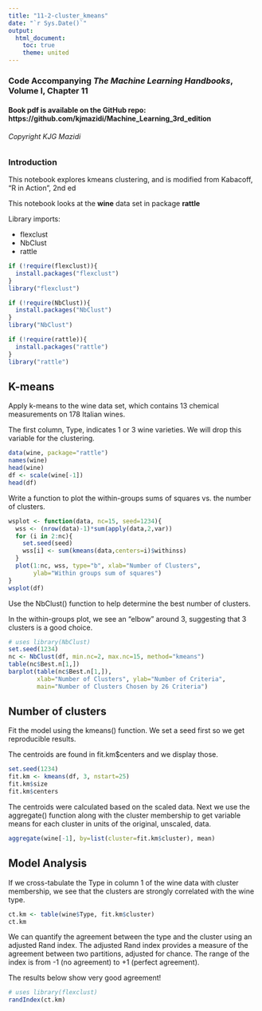 ```yaml
---
title: "11-2-cluster_kmeans"
date: "`r Sys.Date()`"
output:
  html_document:
    toc: true
    theme: united
---
```


### Code Accompanying ***The Machine Learning Handbooks***, Volume I, Chapter 11

#### Book pdf is available on the GitHub repo: https://github.com/kjmazidi/Machine_Learning_3rd_edition

###### Copyright KJG Mazidi

### Introduction

This notebook explores kmeans clustering, and is modified from Kabacoff, "R in Action", 2nd ed

This notebook looks at the **wine** data set in package **rattle**

Library imports: 

* flexclust
* NbClust
* rattle 


```r
if (!require(flexclust)){
  install.packages("flexclust")
}
library("flexclust")

if (!require(NbClust)){
  install.packages("NbClust")
}
library("NbClust")

if (!require(rattle)){
  install.packages("rattle")
}
library("rattle")

```



## K-means

Apply k-means to the wine data set, which contains 13 chemical measurements on 178 Italian wines. 

The first column, Type, indicates 1 or 3 wine varieties. We will drop this variable for the clustering.

```r
data(wine, package="rattle")
names(wine)
head(wine)
df <- scale(wine[-1])
head(df)
```

Write a function to plot the within-groups sums of squares vs. the number of clusters. 


```r
wsplot <- function(data, nc=15, seed=1234){
  wss <- (nrow(data)-1)*sum(apply(data,2,var))
  for (i in 2:nc){
    set.seed(seed)
    wss[i] <- sum(kmeans(data,centers=i)$withinss)
  }
  plot(1:nc, wss, type="b", xlab="Number of Clusters",
       ylab="Within groups sum of squares")
}
wsplot(df)
```


Use the NbClust() function to help determine the best number of clusters.

In the within-groups plot, we see an "elbow" around 3, suggesting that 3 clusters is a good choice. 

```r
# uses library(NbClust)
set.seed(1234)
nc <- NbClust(df, min.nc=2, max.nc=15, method="kmeans")
table(nc$Best.n[1,])
barplot(table(nc$Best.n[1,]),
        xlab="Number of Clusters", ylab="Number of Criteria",
        main="Number of Clusters Chosen by 26 Criteria")
```

## Number of clusters

Fit the model using the kmeans() function. We set a seed first so we get reproducible results. 

The centroids are found in fit.km$centers and we display those. 

```r
set.seed(1234)
fit.km <- kmeans(df, 3, nstart=25)
fit.km$size
fit.km$centers

```

The centroids were calculated based on the scaled data. Next we use the aggregate() function along with the cluster membership to get variable means for each cluster in units of the original, unscaled, data. 


```r
aggregate(wine[-1], by=list(cluster=fit.km$cluster), mean)

```

## Model Analysis

If we cross-tabulate the Type in column 1 of the wine data with cluster membership, we see that the clusters are strongly correlated with the wine type. 


```r
ct.km <- table(wine$Type, fit.km$cluster)
ct.km
```

We can quantify the agreement between the type and the cluster using an adjusted Rand index. The adjusted Rand index provides a measure of the agreement between two partitions, adjusted for chance. The range of the index is from -1 (no agreement) to +1 (perfect agreement). 

The results below show very good agreement!

```r
# uses library(flexclust)
randIndex(ct.km)

```

